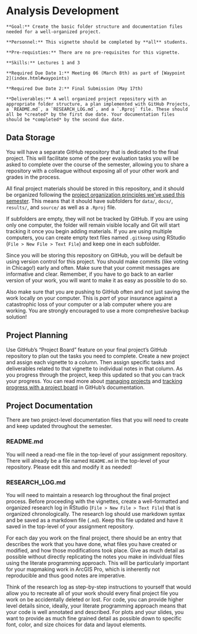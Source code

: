 # Analysis Development

```block
**Goal:** Create the basic folder structure and documentation files needed for a well-organized project.
```

```block
**Personnel:** This vignette should be completed by **all** students.
```

```block
**Pre-requisties:** There are no pre-requisites for this vignette.
```

```block
**Skills:** Lectures 1 and 3
```

```block
**Required Due Date 1:** Meeting 06 (March 8th) as part of [Waypoint 2](index.html#waypoints)

**Required Due Date 2:** Final Submission (May 17th)
```

```block
**Deliverables:** A well organized project repository with an appropriate folder structure, a plan implemented with GitHub Projects, a `README.md`, a `RESEARCH_LOG.md`, and a `.Rproj` file. These should all be *created* by the first due date. Your documentation files should be *completed* by the second due date.
```

## Data Storage
You will have a separate GitHub repository that is dedicated to the final project. This will facilitate some of the peer evaluation tasks you will be asked to complete over the course of the semester, allowing you to share a repository with a colleague without exposing all of your other work and grades in the process. 

All final project materials should be stored in this repository, and it should be organized following the [project organization principles we've used this semester](https://slu-soc5650.github.io/docs/protecting-work/). This means that it should have subfolders for `data/`, `docs/`, `results/`, and `source/` as well as a `.Rproj` file.

If subfolders are empty, they will not be tracked by GitHub. If you are using only one computer, the folder will remain visible locally and Git will start tracking it once you begin adding materials. If you are using multiple computers, you can create empty text files named `.gitkeep` using RStudio (`File > New File > Text File`) and keep one in each subfolder.

Since you will be storing this repository on GitHub, you will be default be using version control for this project. You should make commits (like voting in Chicago!) early and often. Make sure that your commit messages are informative and clear. Remember, if you have to go back to an earlier version of your work, you will want to make it as easy as possible to do so.

Also make sure that you are pushing to GitHub often and not just saving the work locally on your computer. This is *part* of your insurance against a catastrophic loss of your computer or a lab computer where you are working. You are strongly encouraged to use a more comprehesive backup solution!

## Project Planning
Use GitHub’s "Project Board" feature on your final project's GitHub repository to plan out the tasks you need to complete. Create a new project and assign each vignette to a column. Then assign specific tasks and deliverables related to that vignette to individual notes in that column. As you progress through the project, keep this updated so that you can track your progress. You can read more about [managing projects](https://help.github.com/articles/managing-project-boards-in-your-repository-or-organization/) and [tracking progress with a project board](https://help.github.com/articles/tracking-the-progress-of-your-work-with-project-boards/) in GitHub's documentation.

## Project Documentation
There are two project-level documentation files that you will need to create and keep updated throughout the semester.

### README.md
You will need a read-me file in the top-level of your assignment repository. There will already be a file named `README.md` in the top-level of your repository. Please edit this and modify it as needed!

### RESEARCH_LOG.md
You will need to maintain a research log throughout the final project process. Before proceeding with the vignettes, create a well-formatted and organized research log in RStudio (`File > New File > Text File`) that is organized chronologically. The research log should use markdown syntax and be saved as a markdown file (`.md`). Keep this file updated and have it saved in the top-level of your assignment repository.

For each day you work on the final project, there should be an entry that describes the work that you have done, what files you have created or modified, and how those modifications took place. Give as much detail as possible without directly replicating the notes you make in individual files using the literate programming approach. This will be particularly important for your mapmaking work in ArcGIS Pro, which is inherently not reproducible and thus good notes are imperative.

Think of the research log as step-by-step instructions to yourself that would allow you to recreate all of your work should every final project file you work on be accidentally deleted or lost. For code, you can provide higher level details since, ideally, your literate programming approach means that your code is well annotated and described. For plots and your slides, you want to provide as much fine grained detail as possible down to specific font, color, and size choices for data and layout elements.
